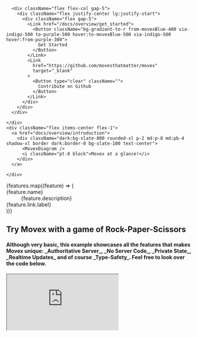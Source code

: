 
<div className="container mx-auto max-w-[90rem] gap-2 pl-[max(env(safe-area-inset-left),1.5rem)] pr-[max(env(safe-area-inset-right),1.5rem)]">
  <div className="flex flex-col lg:flex-row pt-4 md:pt-10 pb-10 lg:pt-20 lg:pb-20 gap-24 text-center lg:text-left">
    <div className="flex flex-col justify-center flex-1">
      <HeroText className="text-5xl md:text-5xl font-bold mb-4 lg:mb-3 !leading-tight" />
      <HeroSubText className="text-xl lg:text-2xl mb-10 !leading-normal text-slate-500" />

      <div className="flex flex-col gap-5">
        <div className="flex justify-center lg:justify-start">
          <div className="flex gap-5">
            <Link href="/docs/overview/get_started">
              <Button className="bg-gradient-to-r from-movexBlue-400 via-indigo-500 to-purple-500 hover:to-movexBlue-500 via-indigo-500 hover:from-purple-300">
                Get Started
              </Button>
            </Link>
            <Link
              href="https://github.com/movesthatmatter/movex"
              target="_blank"
            >
              <Button type="clear" className="">
                Contribute on Github
              </Button>
            </Link>
          </div>
        </div>
      </div>

    </div>
    <div className="flex items-center flex-1">
      <a href="docs/overview/introduction">
        <div className="dark:bg-slate-800 rounded-xl p-2 md:p-8 md:pb-4 shadow-xl border dark:border-0 bg-slate-100 text-center">
          <MovexDiagram />
          <i className="pt-8 block">Movex at a glance!</i>
        </div>
      </a>

    </div>
  </div>

  <div className="mt-6 mb-20 lg:mb-24 bg-green-100s">
    <dl className="mx-auto slg:flex grid smax-w-xl grid-cols-2 md:grid-cols-3 gap-x-5 gap-y-10 smd:gap-x-20 md:gap-y-20 bg-red-100s">
      {features.map((feature) => (
        <div key={feature.name} className="flex-1">
          <dt className="text-base font-semibold leading-7 text-gray-900 dark:text-gray-300 flex gap-4">
            <feature.icon className="h-9 w-9 text-white bg-purple-500 rounded-lg p-2" aria-hidden="true" />
            {feature.name}
          </dt>
          <dd className="mt-2 pb-3 text-base leading-7 text-gray-600 dark:text-gray-400">
            {feature.description}
          </dd>
          <Link
            className="hover:underline text-gray-700 dark:text-gray-300"
            href={feature.link.url}
          >
            {feature.link.label}
          </Link>
        </div>
      ))}
    </dl>
  </div>
</div>

<div
  id="examples"
  className="h-screen lg:h-auto w-full bg-gradient-to-tr from-movexBlue-400 via-indigo-500 to-purple-500 p-6 lg:pt-0 lg:p-20 lg:pt-0 flex flex-col text-white"
>
  <h2 className="text-4xl lg:text-5xl font-bold pt-14 lg:pt-20 pb-4">
    Try Movex with a game of <span className="bg-green-300 text-slate-700 p-2 pt-1 rounded-lg leading-relaxed">Rock-Paper-Scissors</span>
  </h2>
  <h4 className="text-xl lg:text-2xl text-slate-300 pb-6 lg:pb-16">
    Although very basic, this example showcases all the features that makes Movex unique:
    _Authoritative Server_,
    _No Server Code_,
    _Private State_,
    _Realtime Updates_ and of course
    _Type-Safety_. Feel free to look over the code below.
  </h4>
  <div className="flex-1 lg:h-screen">
    <iframe
      src="https://codesandbox.io/embed/rps-demo-x877yl?view=preview&module=%2Fsrc%2FGame.tsx"
      className="hidden lg:block"
      style={{
        width: ' 100%',
        height: 'calc(100vh - 160px)',
        borderRadius: '8px',
        overflow: 'hidden',
        borderRight: 'solid black 16px',
      }}
      title="rps-demo"
      loading="lazy"
      allow="accelerometer; ambient-light-sensor; camera; encrypted-media; geolocation; gyroscope; hid; microphone; midi; payment; usb; vr; xr-spatial-tracking"
      sandbox="allow-forms allow-modals allow-popups allow-presentation allow-same-origin allow-scripts"
    />
    <iframe
      src="https://codesandbox.io/embed/rps-demo-x877yl?view=preview"
      className="lg:hidden"
      style={{
        width: '100%',
        height: '100%',
        borderRadius: '8px',
        overflow: 'hidden',
        borderRight: 'solid black 16px',
      }}
      title="rps-demo"
      loading="lazy"
      allow="accelerometer; ambient-light-sensor; camera; encrypted-media; geolocation; gyroscope; hid; microphone; midi; payment; usb; vr; xr-spatial-tracking"
      sandbox="allow-forms allow-modals allow-popups allow-presentation allow-same-origin allow-scripts"
    />
  </div>
  <i className="text-sm">Note: A special ```MovexLocalMasterProvider``` is used here to allow the "Master Server" to run in the browser for demo purposes only.</i>
</div>

<div id="faqs" className="w-full">
  <div className="container mx-auto max-w-[90rem] gap-2 pl-[max(env(safe-area-inset-left),1.5rem)] pr-[max(env(safe-area-inset-right),1.5rem)] p-16 pt-20">
    <h1 className="text-5xl font-bold mb-20 text-center text-green-500">
      FAQs
    </h1>
    <div className="grid md:grid-cols-2 md:gap-20">
      {faqs.map((faq) => (
        <div
          key={faq.q}
          className="relative pb-6"
        >
          <dt className="text-lg font-semibold leading-7 text-gray-900 dark:text-gray-300">
            {faq.q}
          </dt>
          <dd className="mt-2 pb-3 text-base leading-7 text-gray-600 dark:text-gray-400">
            {faq.a}
          </dd>
          {faq.link && (
            <Link
              className="hover:underline text-gray-700 dark:text-gray-300"
              href={faq.link.url}
            >
              {faq.link.label}
            </Link>
          )}
        </div>
      ))}
    </div>
  </div>
</div>


<div id="community" className="w-full">
  <div className="container mx-auto max-w-[90rem] gap-2 pl-[max(env(safe-area-inset-left),1.5rem)] pr-[max(env(safe-area-inset-right),1.5rem)] p-16 pt-20">
    <h1 className="text-5xl font-bold mb-6 text-center text-pink-500">Community</h1>
    <h3 className="text-xl mb-10 md:mb-20 text-center text-slate-700 dark:text-slate-300">Join our community to get help, share your projects, and even contribute to the project!</h3>

      <div className="flex w-full gap-4 md:gap-20">
        <div />
        <div />
        {community.map((c) => (
          <CommunityItem {...c} key={c.link} />
        ))}
        <div />
        <div />
    </div>

  </div>
</div>

